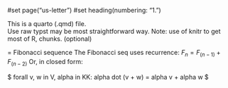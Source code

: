 
#set page("us-letter")
#set heading(numbering: "1.")


This is a quarto (.qmd) file.  
Use raw typst may be most straightforward way.
Note:  use of knitr to get most of R, chunks.  (optional)


= Fibonacci sequence
The Fibonacci seq uses recurrence: $F_n = F_(n-1) + F_(n-2)$
Or, in closed form:

$
forall v, w in V, alpha in KK: alpha dot (v + w) = alpha v + alpha w
$

